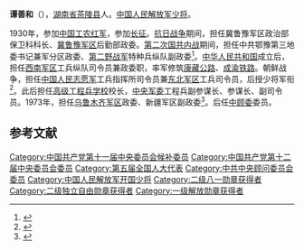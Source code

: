 '''谭善和'''（{{bd|1915年||1991年|catIdx=}}），[[湖南省|湖南省]][[茶陵县|茶陵县]]人。[[中国人民解放军少将|中国人民解放军少将]]。

1930年，参加[[中国工农红军|中国工农红军]]，参加[[长征|长征]]。[[抗日战争|抗日战争]]期间，担任冀鲁豫军区政治部保卫科科长、[[冀鲁豫军区|冀鲁豫军区]]后勤部政委。[[第二次国共内战|第二次国共内战]]期间，担任中共鄂豫第三地委书记兼军分区政委、[[第二野战军|第二野战军]]特种兵纵队副政委<ref>{{cite book|author=星火燎原编辑部|title=《解放军将领传》|year=1995年|publisher=解放军出版社|isbn=9787506526272|pages=627-628页}}</ref>。[[中华人民共和国|中华人民共和国]]成立后，担任[[西南军区|西南军区]]工兵纵队司令员兼政委职，率军修筑[[康藏公路|康藏公路]]、[[成渝铁路|成渝铁路]]。朝鲜战争，担任[[中国人民志愿军|中国人民志愿军]]工兵指挥所司令员兼[[东北军区|东北军区]]工兵司令员，后授少将军衔<ref>{{cite news|title=好学将军谭善和|url=http://www.jcrb.com/n1/jcrb622/ca312057.htm|accessdate=2012-02-25|newspaper=检察日报|archive-date=2007-08-17|archive-url=https://web.archive.org/web/20070817160241/http://www.jcrb.com/n1/jcrb622/ca312057.htm|dead-url=no}}</ref>。此后担任[[高级工程兵学校|高级工程兵学校]]校长，[[中央军委|中央军委]]工程兵副参谋长、参谋长、副司令员。1973年，担任[[乌鲁木齐军区|乌鲁木齐军区]]政委、新疆军区副政委<ref>{{cite book|title=《新疆通志: 公路交通志》|year=1998页|publisher=新疆人民出版社|pages=156页}}</ref>。后任[[中顾委|中顾委]]委员。

==参考文献==
{{reflist}}
{{中央军委/11}}
[[Category:中国共产党第十一届中央委员会候补委员|Category:中国共产党第十一届中央委员会候补委员]]
[[Category:中国共产党第十二届中央委员会委员|Category:中国共产党第十二届中央委员会委员]]
[[Category:第五届全国人大代表|Category:第五届全国人大代表]]
[[Category:中共中央顾问委员会委员|Category:中共中央顾问委员会委员]]
[[Category:中国人民解放军开国少将|Category:中国人民解放军开国少将]]
[[Category:二级八一勋章获得者|Category:二级八一勋章获得者]]
[[Category:二级独立自由勋章获得者|Category:二级独立自由勋章获得者]]
[[Category:一级解放勋章获得者|Category:一级解放勋章获得者]]